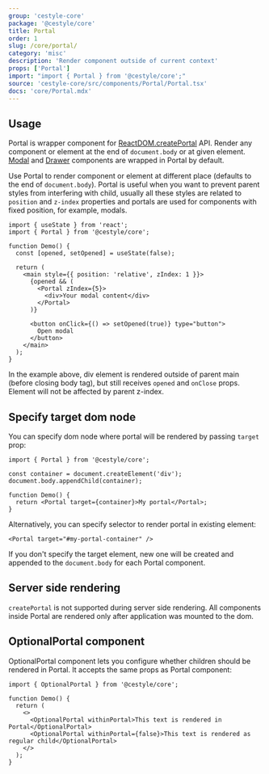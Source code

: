 ```yaml
---
group: 'cestyle-core'
package: '@cestyle/core'
title: Portal
order: 1
slug: /core/portal/
category: 'misc'
description: 'Render component outside of current context'
props: ['Portal']
import: "import { Portal } from '@cestyle/core';"
source: 'cestyle-core/src/components/Portal/Portal.tsx'
docs: 'core/Portal.mdx'
---
```


## Usage

Portal is wrapper component for [ReactDOM.createPortal](https://reactjs.org/docs/portals.html) API.
Render any component or element at the end of `document.body` or at given element. [Modal](/core/modal/) and [Drawer](/core/drawer/) components are wrapped in Portal by default.

Use Portal to render component or element at different place (defaults to the end of `document.body`).
Portal is useful when you want to prevent parent styles from interfering with child,
usually all these styles are related to `position` and `z-index` properties
and portals are used for components with fixed position, for example, modals.

```tsx
import { useState } from 'react';
import { Portal } from '@cestyle/core';

function Demo() {
  const [opened, setOpened] = useState(false);

  return (
    <main style={{ position: 'relative', zIndex: 1 }}>
      {opened && (
        <Portal zIndex={5}>
          <div>Your modal content</div>
        </Portal>
      )}

      <button onClick={() => setOpened(true)} type="button">
        Open modal
      </button>
    </main>
  );
}
```

In the example above, div element is rendered outside of parent main (before closing body tag),
but still receives `opened` and `onClose` props. Element will not be affected by parent z-index.

## Specify target dom node

You can specify dom node where portal will be rendered by passing `target` prop:

```tsx
import { Portal } from '@cestyle/core';

const container = document.createElement('div');
document.body.appendChild(container);

function Demo() {
  return <Portal target={container}>My portal</Portal>;
}
```

Alternatively, you can specify selector to render portal in existing element:

```tsx
<Portal target="#my-portal-container" />
```

If you don't specify the target element, new one will be created and appended to the `document.body` for each Portal component.

## Server side rendering

`createPortal` is not supported during server side rendering.
All components inside Portal are rendered only after application was mounted to the dom.

## OptionalPortal component

OptionalPortal component lets you configure whether children should be rendered in Portal.
It accepts the same props as Portal component:

```tsx
import { OptionalPortal } from '@cestyle/core';

function Demo() {
  return (
    <>
      <OptionalPortal withinPortal>This text is rendered in Portal</OptionalPortal>
      <OptionalPortal withinPortal={false}>This text is rendered as regular child</OptionalPortal>
    </>
  );
}
```
